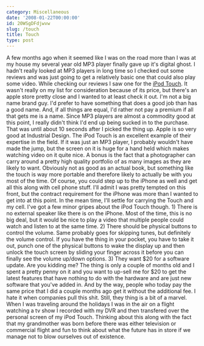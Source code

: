```yaml
---
category: Miscellaneous
date: '2008-01-22T00:00:00'
id: 20WSgDFdjwvw
slug: /touch
title: Touch
type: post
---
```


A few months ago when it seemed like I was on the road more than I
was at my house my several year old MP3 player finally gave up it's
digital ghost. I hadn't really looked at MP3 players in long time
so I checked out some reviews and was just going to get a
relatively basic one that could also play some video. While
checking our reviews I saw one for the
[iPod Touch](http://www.apple.com/ipodtouch/). It wasn't really on
my list for consideration because of its price, but there's an
apple store pretty close and I wanted to at least check it out. I'm
not a big name brand guy. I'd prefer to have something that does a
good job than has a good name. And, if all things are equal, I'd
rather not pay a premium if all that gets me is a name. Since MP3
players are almost a commodity good at this point, I really didn't
think I'd end up being sucked in to the purchase. That was until
about 10 seconds after I picked the thing up. Apple is so very good
at Industrial Design. The iPod Touch is an excellent example of
their expertise in the field. If it was just an MP3 player, I
probably wouldn't have made the jump, but the screen on it is huge
for a hand held which makes watching video on it quite nice. A
bonus is the fact that a photographer can carry around a pretty
high quality portfolio of as many images as they are likely to
want. Obviously not as good as an actual book, but something like
the touch is way more portable and therefore likely to actually be
with you most of the time. Of course, you could step up to the
iPhone as well and get all this along with cell phone stuff. I'll
admit I was pretty tempted on this front, but the contract
requirement for the iPhone was more than I wanted to get into at
this point. In the mean time, I'll settle for carrying the Touch
and my cell. I've got a few minor gripes about the iPod Touch
though. 1) There is no external speaker like there is on the
iPhone. Most of the time, this is no big deal, but it would be nice
to play a video that multiple people could watch and listen to at
the same time. 2) There should be physical buttons to control the
volume. Same probably goes for skipping tunes, but definitely the
volume control. If you have the thing in your pocket, you have to
take it out, punch one of the physical buttons to wake the display
up and then unlock the touch screen by sliding your finger across
it before you can finally see the volume up/down options. 3) They
want $20 for a software update. Are you kidding me? The thing is
only a couple of months old and I spent a pretty penny on it and
you want to up-sell me for $20 to get the latest features that have
nothing to do with the hardware and are just new software that
you've added in. And by the way, people who today pay the same
price that I did a couple months ago get it without the additional
fee. I hate it when companies pull this shit. Still, they thing is
a bit of a marvel. When I was traveling around the holidays I was
in the air on a flight watching a tv show I recorded with my DVR
and then transfered over the personal screen of my iPod Touch.
Thinking about this along with the fact that my grandmother was
born before there was either television or commercial flight and
fun to think about what the future has in store if we manage not to
blow ourselves out of existence.